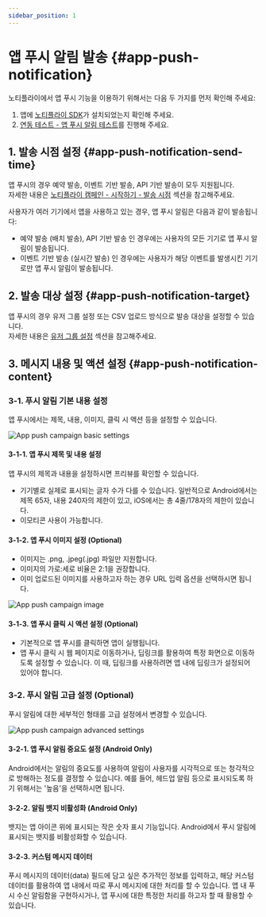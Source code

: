 ```yaml
---
sidebar_position: 1
---
```


# 앱 푸시 알림 발송 {#app-push-notification}

노티플라이에서 앱 푸시 기능을 이용하기 위해서는 다음 두 가지를 먼저 확인해 주세요:

1. 앱에 [노티플라이 SDK](/ko/category/client-sdk)가 설치되었는지 확인해 주세요.
2. [연동 테스트 - 앱 푸시 알림 테스트](/ko/developer-guide/client-sdk/sdk_test#3-앱-푸시-알림-테스트)를 진행해 주세요.

## 1. 발송 시점 설정 {#app-push-notification-send-time}

앱 푸시의 경우 예약 발송, 이벤트 기반 발송, API 기반 발송이 모두 지원됩니다.  
자세한 내용은 [노티플라이 캠페인 - 시작하기 - 발송 시점](/ko/user-guide/campaigns/basic#2-발송-시점) 섹션을 참고해주세요.

사용자가 여러 기기에서 앱을 사용하고 있는 경우, 앱 푸시 알림은 다음과 같이 발송됩니다:

- 예약 발송 (배치 발송), API 기반 발송 인 경우에는 사용자의 모든 기기로 앱 푸시 알림이 발송됩니다.
- 이벤트 기반 발송 (실시간 발송) 인 경우에는 사용자가 해당 이벤트를 발생시킨 기기로만 앱 푸시 알림이 발송됩니다.

## 2. 발송 대상 설정 {#app-push-notification-target}

앱 푸시의 경우 유저 그룹 설정 또는 CSV 업로드 방식으로 발송 대상을 설정할 수 있습니다.  
자세한 내용은 [유저 그룹 설정](/ko/user-guide/campaigns/campaign-segments/segment#user-group-setup) 섹션을 참고해주세요.

## 3. 메시지 내용 및 액션 설정 {#app-push-notification-content}

### 3-1. 푸시 알림 기본 내용 설정

앱 푸시에서는 제목, 내용, 이미지, 클릭 시 액션 등을 설정할 수 있습니다.

![App push campaign basic settings](./img/app-push-campaign-basic-settings.png)

#### 3-1-1. 앱 푸시 제목 및 내용 설정

앱 푸시의 제목과 내용을 설정하시면 프리뷰를 확인할 수 있습니다.

- 기기별로 실제로 표시되는 글자 수가 다를 수 있습니다. 일반적으로 Android에서는 제목 65자, 내용 240자의 제한이 있고, iOS에서는 총 4줄/178자의 제한이 있습니다.
- 이모티콘 사용이 가능합니다.

#### 3-1-2. 앱 푸시 이미지 설정 (Optional)

- 이미지는 .png, .jpeg(.jpg) 파일만 지원합니다.
- 이미지의 가로:세로 비율은 2:1을 권장합니다.
- 이미 업로드된 이미지를 사용하고자 하는 경우 URL 입력 옵션을 선택하시면 됩니다.

![App push campaign image](./img/app-push-campaign-image.png)

#### 3-1-3. 앱 푸시 클릭 시 액션 설정 (Optional)

- 기본적으로 앱 푸시를 클릭하면 앱이 실행됩니다.
- 앱 푸시 클릭 시 웹 페이지로 이동하거나, 딥링크를 활용하여 특정 화면으로 이동하도록 설정할 수 있습니다. 이 때, 딥링크를 사용하려면 앱 내에 딥링크가 설정되어 있어야 합니다.

### 3-2. 푸시 알림 고급 설정 (Optional)

푸시 알림에 대한 세부적인 형태를 고급 설정에서 변경할 수 있습니다.

![App push campaign advanced settings](./img/app-push-campaign-advanced-settings.png)

#### 3-2-1. 앱 푸시 알림 중요도 설정 (Android Only)

Android에서는 알림의 중요도를 사용하여 알림이 사용자를 시각적으로 또는 청각적으로 방해하는 정도를 결정할 수 있습니다. 예를 들어, 헤드업 알림 등으로 표시되도록 하기 위해서는 '높음'을 선택하시면 됩니다.

#### 3-2-2. 알림 뱃지 비활성화 (Android Only)

뱃지는 앱 아이콘 위에 표시되는 작은 숫자 표시 기능입니다. Android에서 푸시 알림에 표시되는 뱃지를 비활성화할 수 있습니다.

#### 3-2-3. 커스텀 메시지 데이터

푸시 메시지의 데이터(data) 필드에 담고 싶은 추가적인 정보를 입력하고, 해당 커스텀 데이터를 활용하여 앱 내에서 따로 푸시 메시지에 대한 처리를 할 수 있습니다.
앱 내 푸시 수신 알림함을 구현하시거나, 앱 푸시에 대한 특정한 처리를 하고자 할 때 활용할 수 있습니다.

